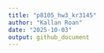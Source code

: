 ```yaml
---
title: "p8105_hw3_kr3145"
author: "Kallan Roan"
date: "2025-10-03"
output: github_document
---
```


